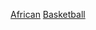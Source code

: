 {{portal box|籃球|非洲}}
{{year by category
|m=2
|c=0
|d=1
|y=3
|cat=非洲籃球
|sortkey=非洲籃球
|parent=非洲籃球賽季
|subcat=2013年非洲體育
}}
[[Category:2013年籃球|African]] 
[[Category:2013年非洲體育|Basketball]]